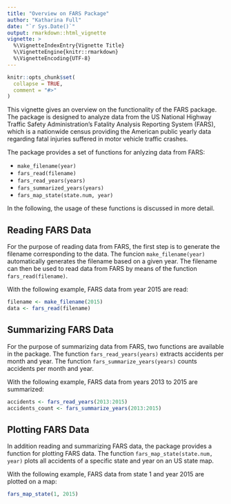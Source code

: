 ```yaml
---
title: "Overview on FARS Package"
author: "Katharina Full"
date: "`r Sys.Date()`"
output: rmarkdown::html_vignette
vignette: >
  %\VignetteIndexEntry{Vignette Title}
  %\VignetteEngine{knitr::rmarkdown}
  %\VignetteEncoding{UTF-8}
---
```


```r
knitr::opts_chunk$set(
  collapse = TRUE,
  comment = "#>"
)
```

This vignette gives an overview on the functionality of the FARS package. The package is designed to analyze data from the US National Highway Traffic Safety Administration's Fatality Analysis Reporting System (FARS), which is a nationwide census providing the American public yearly data regarding fatal injuries suffered in motor vehicle traffic crashes.

The package provides a set of functions for anlyzing data from FARS:

- `make_filename(year)`
- `fars_read(filename)`
- `fars_read_years(years)`
- `fars_summarized_years(years)`
- `fars_map_state(state.num, year)`

In the following, the usage of these functions is discussed in more detail.

## Reading FARS Data

For the purpose of reading data from FARS, the first step is to generate the filename corresponding to the data. The funcion `make_filename(year)` automatically generates the filename based on a given year. The filename can then be used to read data from FARS by means of the function `fars_read(filename)`.

With the following example, FARS data from year 2015 are read:

```r
filename <- make_filename(2015)
data <- fars_read(filename)
```

## Summarizing FARS Data

For the purpose of summarizing data from FARS, two functions are available in the package. The function `fars_read_years(years)` extracts accidents per month and year. The function `fars_summarize_years(years)` counts accidents per month and year.

With the following example, FARS data from years 2013 to 2015 are summarized:

```r
accidents <- fars_read_years(2013:2015)
accidents_count <- fars_summarize_years(2013:2015)
```

## Plotting FARS Data

In addition reading and summarizing FARS data, the package provides a function for plotting FARS data. The function `fars_map_state(state.num, year)` plots
all accidents of a specific state and year on an US state map.

With the following example, FARS data from state 1 and year 2015 are plotted on a map:


```r
fars_map_state(1, 2015)
```
